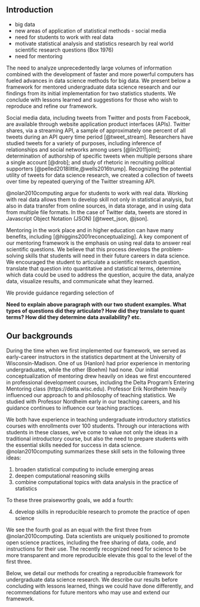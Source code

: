 ## Introduction

- big data
- new areas of application of statistical methods - social media
- need for students to work with real data
- motivate statistical analysis and statistics research by real world scientific research questions (Box 1976)
- need for mentoring 


The need to analyze unprecedentedly large volumes of information combined with 
the development of faster and more powerful computers has fueled advances in 
data science methods for big data. We present below a framework for mentored 
undergraduate data science research and our findings from its initial 
implementation for two statistics students. We conclude with lessons learned 
and suggestions for those who wish to reproduce and refine our framework.


Social media data, including tweets from Twitter and posts from Facebook, are 
available through website application product interfaces (APIs). Twitter 
shares, via a streaming API, a sample of approximately one percent of all 
tweets during an API query time period [@tweet_stream]. 
Researchers have studied tweets for a 
variety of purposes, including 
inference of relationships and social networks among users [@lin2011joint]; 
determination of 
authorship of specific tweets when multiple persons share a single account [@drob]; and 
study of rhetoric in recruiting political supporters [@pelled2018little,@wells2016trump]. 
Recognizing the potential utility of tweets for data science research, we created a 
collection of tweets over time by repeated querying of the Twitter streaming API. 

@nolan2010computing argue for students to work with real data. 
Working with real data allows them to develop skill not only in statistical analysis,
but also in data transfer from online sources, in data storage, and in using data 
from multiple file formats. In the case of Twitter data, tweets are stored in
Javascript Object Notation (JSON) [@tweet_json, @json]. 

Mentoring in the work place and in higher education can have many benefits, including [@higgins2001reconceptualizing].
A key component of our mentoring framework is the emphasis on using real data to answer real 
scientific questions. We believe that this process develops the problem-solving skills that 
students will need in their future careers in data science. 
We encouraged the student to articulate a scientific research question, translate that question 
into quantitative and statistical terms, determine which data could be used to address the 
question, acquire the data, analyze data, visualize results, and communicate what they learned.

We provide guidance regarding selection of 

**Need to explain above paragraph with our two student examples. What types of questions did they  articulate? How did they translate to quant terms? How did they determine data availability? etc.**

## Our backgrounds

During the time when we first implemented our framework, we served as early-career instructors in 
the statistics department at the University of Wisconsin-Madison. One of us (Hanlon) had prior 
experience in mentoring undergraduates, while the other (Boehm) had none. Our initial 
conceptualization of mentoring drew heavily on ideas we first encountered in professional development 
courses, including the Delta Program's Entering Mentoring class (https://delta.wisc.edu). 
Professor Erik Nordheim heavily 
influenced our approach to and philosophy of teaching statistics. 
We studied with Professor Nordheim early in our teaching 
careers, and his guidance continues to influence our teaching practices. 

We both have experience in teaching undergraduate introductory statistics courses with enrollments over 
100 students. Through our interactions with students in these classes, we've come to value not only 
the ideas in a traditional introductory course, but also the need to prepare students with the essential skills needed for success in data science. @nolan2010computing summarizes these skill sets in the following three ideas:

1. broaden statistical computing to include emerging areas
1. deepen computational reasoning skills
1. combine computational topics with data analysis in the practice of statistics

To these three praiseworthy goals, we add a fourth:

4. develop skills in reproducible research to promote the practice of open science

We see the fourth goal as an equal with the first three from @nolan2010computing. 
Data scientists are uniquely positioned to promote open science practices, including the free sharing of 
data, code, and instructions for their use. The recently recognized need for science to be more transparent and more reproducible elevate this goal to the level of the first three.

Below, we detail our methods for creating a reproducible framework for undergraduate data science 
research. We describe our results before concluding with lessons learned, 
things we could have done differently, and recommendations for future 
mentors who may use and extend our framework. 









